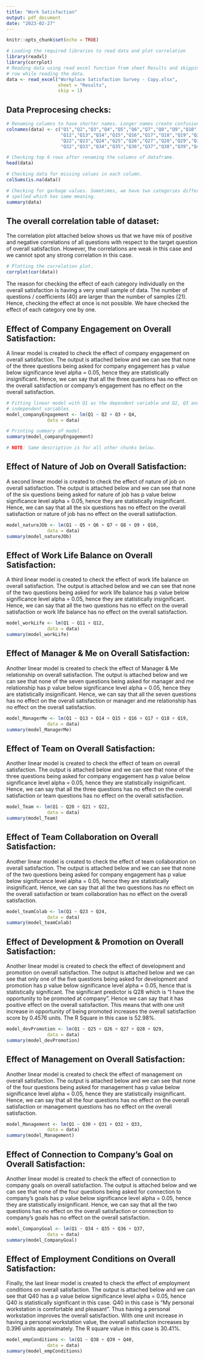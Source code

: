 ---
title: "Work Satisfaction"
output: pdf_document
date: "2023-02-27"
---

```{r setup, include=FALSE}
knitr::opts_chunk$set(echo = TRUE)
```

```{r, warning=FALSE, message=FALSE}
# Loading the required libraries to read data and plot correlation
library(readxl)
library(corrplot)
# Reading data using read excel function from sheet Results and skipping first 
# row while reading the data.
data <- read_excel("Workplace Satisfaction Survey - Copy.xlsx", 
                   sheet = "Results", 
                   skip = 1)
```


## Data Preprocesing checks:

```{r}
# Renaming columns to have shorter names. Longer names create confusions
colnames(data) <- c("Q1","Q2","Q3","Q4","Q5","Q6","Q7","Q8","Q9","Q10","Q11",
                    "Q12","Q13","Q14","Q15","Q16","Q17","Q18","Q19","Q20","Q21",
                    "Q22","Q23","Q24","Q25","Q26","Q27","Q28","Q29","Q30","Q31",
                    "Q32","Q33","Q34","Q35","Q36","Q37","Q38","Q39","Q40")

# Checking top 6 rows after renaming the columns of dataframe.
head(data)
```


```{r}
# Checking data for missing values in each column.
colSums(is.na(data))
```

```{r}
# Checking for garbage values. Sometimes, we have two categories differently 
# spelled which has same meaning.
summary(data)
```

## The overall correlation table of dataset:

The correlation plot attached below shows us that we have  mix of positive and negative correlations of all questions with respect to the target question of overall satisfaction. However, the correlations are weak in this case and we cannot spot any strong correlation in this case.

```{r}
# Plotting the correlation plot.
corrplot(cor(data))
```


The reason for checking the effect of each category individually on the overall satisfaction is having a very small sample of data. The number of questions / coefficients (40) are larger than the number of samples (21). Hence, checking the effect at once is not possible. We have checked the effect of each category one by one.

## Effect of Company Engagement on Overall Satisfaction:

A linear model is created to check the effect of company engagement on overall satisfaction. The output is attached below and we can see that none of the three questions being asked for company engagement has p value below significance level alpha = 0.05, hence they are statistically insignificant. Hence, we can say that all the three questions has no effect on the overall satisfaction or company's engagement has no effect on the overall satisfaction.

```{r}
# Fitting linear model with Q1 as the dependent variable and Q2, Q3 and Q4 as 
# independent variables
model_companyEngagement <- lm(Q1 ~ Q2 + Q3 + Q4,
               data = data)

# Printing summary of model.
summary(model_companyEngagement)

# NOTE: Same description is for all other chunks below.
```

## Effect of Nature of Job on Overall Satisfaction:

A second linear model is created to check the effect of nature of job on overall satisfaction. The output is attached below and we can see that none of the six questions being asked for nature of job has p value below significance level alpha = 0.05, hence they are statistically insignificant. Hence, we can say that all the six questions has no effect on the overall satisfaction or nature of job has no effect on the overall satisfaction.

```{r}
model_natureJOb <- lm(Q1 ~ Q5 + Q6 + Q7 + Q8 + Q9 + Q10,
               data = data)
summary(model_natureJOb)
```


## Effect of Work Life Balance on Overall Satisfaction:

A third linear model is created to check the effect of work life balance on overall satisfaction. The output is attached below and we can see that none of the two questions being asked for work life balance has p value below significance level alpha = 0.05, hence they are statistically insignificant. Hence, we can say that all the two questions has no effect on the overall satisfaction or work life balance has no effect on the overall satisfaction.

```{r}
model_workLife <- lm(Q1 ~ Q11 + Q12,
               data = data)
summary(model_workLife)
```

## Effect of Manager & Me on Overall Satisfaction:

Another linear model is created to check the effect of Manager & Me relationship on overall satisfaction. The output is attached below and we can see that none of the seven questions being asked for manager and me relationship has p value below significance level alpha = 0.05, hence they are statistically insignificant. Hence, we can say that all the seven questions has no effect on the overall satisfaction or manager and me relationship has no effect on the overall satisfaction.

```{r}
model_ManagerMe <- lm(Q1 ~ Q13 + Q14 + Q15 + Q16 + Q17 + Q18 + Q19,
               data = data)
summary(model_ManagerMe)
```

## Effect of Team on Overall Satisfaction:

Another linear model is created to check the effect of team on overall satisfaction. The output is attached below and we can see that none of the three questions being asked for company engagement has p value below significance level alpha = 0.05, hence they are statistically insignificant. Hence, we can say that all the three questions has no effect on the overall satisfaction or team questions has no effect on the overall satisfaction.

```{r}
model_Team <- lm(Q1 ~ Q20 + Q21 + Q22,
               data = data)
summary(model_Team)
```

## Effect of Team Collaboration on Overall Satisfaction:

Another linear model is created to check the effect of team collaboration on overall satisfaction. The output is attached below and we can see that none of the two questions being asked for company engagement has p value below significance level alpha = 0.05, hence they are statistically insignificant. Hence, we can say that all the two questions has no effect on the overall satisfaction or team collaboration has no effect on the overall satisfaction.

```{r}
model_teamColab <- lm(Q1 ~ Q23 + Q24,
               data = data)
summary(model_teamColab)
```

## Effect of Development & Promotion on Overall Satisfaction:

Another linear model is created to check the effect of development and promotion on overall satisfaction. The output is attached below and we can see that only one of the five questions being asked for development and promotion has p value below significance level alpha = 0.05, hence that is statistically significant. The significant predictor is Q28 which is "I have the opportunity to be promoted at company". Hence we can say that it has positive effect on the overall satisfaction. This means that with one unit increase in opportunity of being promoted increases the overall satisfaction score by 0.4576 units. The R Square in this case is 52.98%.


```{r}
model_devPromotion <- lm(Q1 ~ Q25 + Q26 + Q27 + Q28 + Q29,
               data = data)
summary(model_devPromotion)
```

## Effect of Management on Overall Satisfaction:

Another linear model is created to check the effect of management on overall satisfaction. The output is attached below and we can see that none of the four questions being asked for management has p value below significance level alpha = 0.05, hence they are statistically insignificant. Hence, we can say that all the four questions has no effect on the overall satisfaction or management questions has no effect on the overall satisfaction.


```{r}
model_Management <- lm(Q1 ~ Q30 + Q31 + Q32 + Q33,
               data = data)
summary(model_Management)
```

## Effect of Connection to Company's Goal on Overall Satisfaction:

Another linear model is created to check the effect of connection to company goals on overall satisfaction. The output is attached below and we can see that none of the four questions being asked for connection to company's goals has p value below significance level alpha = 0.05, hence they are statistically insignificant. Hence, we can say that all the two questions has no effect on the overall satisfaction or connection to company's goals has no effect on the overall satisfaction.


```{r}
model_CompanyGoal <- lm(Q1 ~ Q34 + Q35 + Q36 + Q37,
               data = data)
summary(model_CompanyGoal)
```

## Effect of Employment Conditions on Overall Satisfaction:

Finally, the last linear model is created to check the effect of employment conditions on overall satisfaction. The output is attached below and we can see that Q40 has a p value below significance level alpha = 0.05, hence Q40 is statistically significant in this case. Q40 in this case is "My personal workstation is comfortable and pleasant". Thus having a personal workstation improves the overall satisfaction. With one unit increase in having a personal workstation value, the overall satisfaction increases by 0.396 uinits approximately. The R square value in this case is 30.41%.


```{r}
model_empConditions <- lm(Q1 ~ Q38 + Q39 + Q40,
               data = data)
summary(model_empConditions)
```

